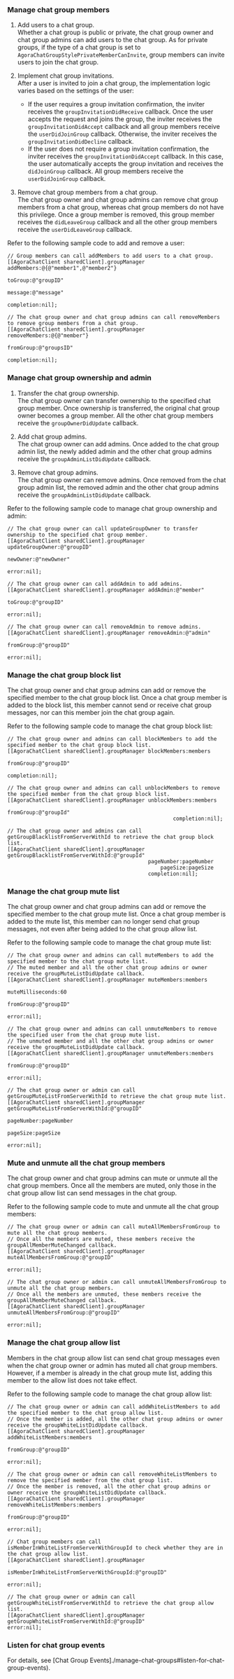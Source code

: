 <PlatformWrapper platform="ios">

### Manage chat group members

1. Add users to a chat group.  
Whether a chat group is public or private, the chat group owner and chat group admins can add users to the chat group. As for private groups, if the type of a chat group is set to `AgoraChatGroupStylePrivateMemberCanInvite`, group members can invite users to join the chat group.

2. Implement chat group invitations.  
After a user is invited to join a chat group, the implementation logic varies based on the settings of the user:
    - If the user requires a group invitation confirmation, the inviter receives the `groupInvitationDidReceive` callback. Once the user accepts the request and joins the group, the inviter receives the `groupInvitationDidAccept` callback and all group members receive the `userDidJoinGroup` callback. Otherwise, the inviter receives the `groupInvitationDidDecline` callback.
    - If the user does not require a group invitation confirmation, the inviter receives the `groupInvitationDidAccept` callback. In this case, the user automatically accepts the group invitation and receives the `didJoinGroup` callback. All group members receive the `userDidJoinGroup` callback.  

3. Remove chat group members from a chat group.  
The chat group owner and chat group admins can remove chat group members from a chat group, whereas chat group members do not have this privilege. Once a group member is removed, this group member receives the `didLeaveGroup` callback and all the other group members receive the `userDidLeaveGroup` callback.

Refer to the following sample code to add and remove a user:

```objc
// Group members can call addMembers to add users to a chat group.
[[AgoraChatClient sharedClient].groupManager addMembers:@{@"member1",@"member2"}
 																							  toGroup:@"groupID" 
 																								message:@"message" 
 																						 completion:nil];

// The chat group owner and chat group admins can call removeMembers to remove group members from a chat group.
[[AgoraChatClient sharedClient].groupManager removeMembers:@{@"member"}
 																								 fromGroup:@"groupsID" 
 																								completion:nil];
```


### Manage chat group ownership and admin

1. Transfer the chat group ownership.  
The chat group owner can transfer ownership to the specified chat group member. Once ownership is transferred, the original chat group owner becomes a group member. All the other chat group members receive the `groupOwnerDidUpdate` callback.

2. Add chat group admins.  
The chat group owner can add admins. Once added to the chat group admin list, the newly added admin and the other chat group admins receive the `groupAdminListDidUpdate` callback.

3. Remove chat group admins.  
The chat group owner can remove admins. Once removed from the chat group admin list, the removed admin and the other chat group admins receive the `groupAdminListDidUpdate` callback.

Refer to the following sample code to manage chat group ownership and admin:

```objc
// The chat group owner can call updateGroupOwner to transfer ownership to the specified chat group member.
[[AgoraChatClient sharedClient].groupManager updateGroupOwner:@"groupID"
 																										newOwner:@"newOwner"
 																												error:nil];

// The chat group owner can call addAdmin to add admins.
[[AgoraChatClient sharedClient].groupManager addAdmin:@"member" 
 																						  toGroup:@"groupID" 
 																								error:nil];

// The chat group owner can call removeAdmin to remove admins.
[[AgoraChatClient sharedClient].groupManager removeAdmin:@"admin" 
 																						   fromGroup:@"groupID" 
 																									 error:nil];
```


### Manage the chat group block list

The chat group owner and chat group admins can add or remove the specified member to the chat group block list. Once a chat group member is added to the block list, this member cannot send or receive chat group messages, nor can this member join the chat group again.

Refer to the following sample code to manage the chat group block list:

```objc
// The chat group owner and admins can call blockMembers to add the specified member to the chat group block list.
[[AgoraChatClient sharedClient].groupManager blockMembers:members 
 																								fromGroup:@"groupID" 
 																							 completion:nil];

// The chat group owner and admins can call unblockMembers to remove the specified member from the chat group block list.
[[AgoraChatClient sharedClient].groupManager unblockMembers:members
                                                      fromGroup:@"groupId"
                                                     completion:nil];

// The chat group owner and admins can call getGroupBlacklistFromServerWithId to retrieve the chat group block list.
[[AgoraChatClient sharedClient].groupManager getGroupBlacklistFromServerWithId:@"groupId" 
 											 pageNumber:pageNumber 
 												 pageSize:pageSize 
 											 completion:nil];
```


### Manage the chat group mute list

The chat group owner and chat group admins can add or remove the specified member to the chat group mute list. Once a chat group member is added to the mute list, this member can no longer send chat group messages, not even after being added to the chat group allow list.

Refer to the following sample code to manage the chat group mute list:

```objc
// The chat group owner and admins can call muteMembers to add the specified member to the chat group mute list.
// The muted member and all the other chat group admins or owner receive the groupMuteListDidUpdate callback. 
[[AgoraChatClient sharedClient].groupManager muteMembers:members 
 																				muteMilliseconds:60 
 																							 fromGroup:@"groupID" 
 																									 error:nil];

// The chat group owner and admins can call unmuteMembers to remove the specified user from the chat group mute list.
// The unmuted member and all the other chat group admins or owner receive the groupMuteListDidUpdate callback.
[[AgoraChatClient sharedClient].groupManager unmuteMembers:members 
 																								 fromGroup:@"groupID" 
 																										 error:nil];

// The chat group owner or admin can call getGroupMuteListFromServerWithId to retrieve the chat group mute list.
[[AgoraChatClient sharedClient].groupManager getGroupMuteListFromServerWithId:@"groupID"
 		 																															pageNumber:pageNumber
 																																		pageSize:pageSize
 																																			 error:nil];
```


### Mute and unmute all the chat group members

The chat group owner and chat group admins can mute or unmute all the chat group members. Once all the members are muted, only those in the chat group allow list can send messages in the chat group.

Refer to the following sample code to mute and unmute all the chat group members:

```objc
// The chat group owner or admin can call muteAllMembersFromGroup to mute all the chat group members.
// Once all the members are muted, these members receive the groupAllMemberMuteChanged callback.
[[AgoraChatClient sharedClient].groupManager muteAllMembersFromGroup:@"groupID"
 																															 error:nil];

// The chat group owner or admin can call unmuteAllMembersFromGroup to unmute all the chat group members.
// Once all the members are unmuted, these members receive the groupAllMemberMuteChanged callback.
[[AgoraChatClient sharedClient].groupManager unmuteAllMembersFromGroup:@"groupID"
 																																 error:nil];
```


### Manage the chat group allow list

Members in the chat group allow list can send chat group messages even when the chat group owner or admin has muted all chat group members. However, if a member is already in the chat group mute list, adding this member to the allow list does not take effect.

Refer to the following sample code to manage the chat group allow list:

```objc
// The chat group owner or admin can call addWhiteListMembers to add the specified member to the chat group allow list.
// Once the member is added, all the other chat group admins or owner receive the groupWhiteListDidUpdate callback.
[[AgoraChatClient sharedClient].groupManager addWhiteListMembers:members
 																										   fromGroup:@"groupID" 
 																													 error:nil];

// The chat group owner or admin can call removeWhiteListMembers to remove the specified member from the chat group list.
// Once the member is removed, all the other chat group admins or owner receive the groupWhiteListDidUpdate callback.
[[AgoraChatClient sharedClient].groupManager removeWhiteListMembers:members
 																										      fromGroup:@"groupID" 
 																													    error:nil];

// Chat group members can call isMemberInWhiteListFromServerWithGroupId to check whether they are in the chat group allow list.
[[AgoraChatClient sharedClient].groupManager
 																isMemberInWhiteListFromServerWithGroupId:@"groupID"
																																   error:nil];

// The chat group owner or admin can call getGroupWhiteListFromServerWithId to retrieve the chat group allow list.
[[AgoraChatClient sharedClient].groupManager getGroupWhiteListFromServerWithId:@"groupID" 																																				 error:nil];
```

### Listen for chat group events

For details, see [Chat Group Events]./manage-chat-groups#listen-for-chat-group-events).

</PlatformWrapper>